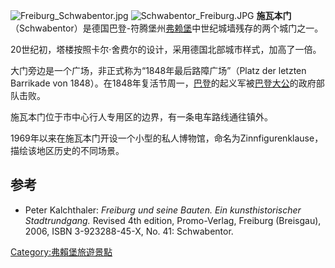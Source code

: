 [[File:Freiburg_Schwabentor.jpg|right]]
[[File:Schwabentor_Freiburg.JPG|right]]
'''施瓦本门'''（Schwabentor）是德国巴登-符腾堡州[[弗赖堡|弗赖堡]]中世纪城墙残存的两个城门之一。

20世纪初，塔楼按照卡尔·舍费尔的设计，采用德国北部城市样式，加高了一倍。

大门旁边是一个广场，非正式称为“1848年最后路障广场”（Platz der letzten Barrikade von 1848）。在1848年复活节周一，[[巴登|巴登]]的起义军被[[巴登大公|巴登大公]]的政府部队击败。

施瓦本门位于市中心行人专用区的边界，有一条电车路线通往镇外。

1969年以来在施瓦本门开设一个小型的私人博物馆，命名为Zinnfigurenklause，描绘该地区历史的不同场景。

== 参考 ==
* Peter Kalchthaler: ''Freiburg und seine Bauten. Ein kunsthistorischer Stadtrundgang.'' Revised 4th edition, Promo-Verlag, Freiburg (Breisgau), 2006, ISBN 3-923288-45-X, No. 41: Schwabentor.
<references />
{{coord|47|59|34|N|7|51|15|E|region:DE-BW_type:landmark_source:kolossus-dewiki|display=title}}

[[Category:弗賴堡旅遊景點|Category:弗賴堡旅遊景點]]
